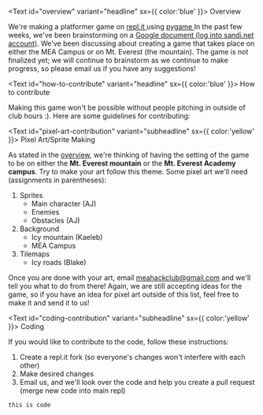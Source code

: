 
<Text id="overview" variant="headline" sx={{ color:'blue' }}> 
Overview
</Text>

We're making a platformer game on <a href="https://repl.it/@ShawnZhuang/MEA-Platformer" target="_blank"> repl.it </a> using <a href="https://www.pygame.org/" target="_blank"> pygame </a>
In the past few weeks, we've been brainstorming on a [Google document (log into sandi.net account)](https://docs.google.com/document/d/19mbBj6xFfJdRxxKmRbBd0Lxb15YBNTS3kW1SdQeSIIA/edit?usp=sharing).
We've been discussing about creating a game that takes place on either the MEA Campus or on Mt. Everest (the mountain).
The game is not finalized yet; we will continue to brainstorm as we continue to make progress, so please email us if you have any suggestions!


<Text id="how-to-contribute" variant="headline" sx={{ color:'blue' }}> 
How to contribute
</Text>

Making this game won't be possible without people pitching in outside of club hours :).
Here are some guidelines for contributing:


<Text id="pixel-art-contribution" variant="subheadline" sx={{ color:'yellow' }}> 
Pixel Art/Sprite Making
</Text>

As stated in the [overview](#overview), we're thinking of having the setting of the game to be on either the **Mt. Everest mountain** or the **Mt. Everest Academy campus**. 
Try to make your art follow this theme. Some pixel art we'll need (assignments in parentheses):

1. Sprites
    - Main character (AJ)
    - Enemies
    - Obstacles (AJ)
2. Background 
    - Icy mountain (Kaeleb)
    - MEA Campus
3. Tilemaps 
    - Icy roads (Blake)

Once you are done with your art, email <meahackclub@gmail.com> and we'll tell you what to do from there!
Again, we are still accepting ideas for the game, so if you have an idea for pixel art outside of this list, feel free to make it and send it to us!


<Text id="coding-contribution" variant="subheadline" sx={{ color:'yellow' }}> 
Coding
</Text>

If you would like to contribute to the code, follow these instructions:

1. Create a repl.it fork (so everyone's changes won't interfere with each other)
2. Make desired changes
3. Email us,  and we'll look over the code and help you create a pull request (merge new code into main repl)

```
this is code
```